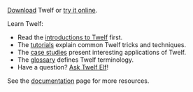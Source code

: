 [[Download]] Twelf or [[Twelf Live|try it online]].

Learn Twelf:
* Read the [[introductions to Twelf]] first.
* The [[tutorials]] explain common Twelf tricks and techniques.
* The [[case studies]] present interesting applications of Twelf.
* The [[glossary]] defines Twelf terminology.
* Have a question? [[Ask Twelf Elf]]!
<!-- style guide will go here eventually, but it's not ready yet -->

See the [[documentation]] page for more resources.